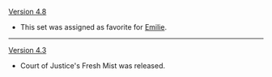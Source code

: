 {{Change History/Header}}
[[Version 4.8]]
* This set was assigned as favorite for [[Emilie]].
----
[[Version 4.3]]
* Court of Justice's Fresh Mist was released.